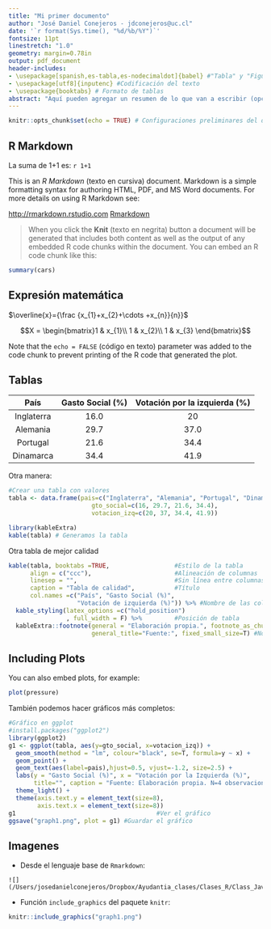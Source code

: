 ```yaml
---
title: "Mi primer documento"
author: "José Daniel Conejeros - jdconejeros@uc.cl" 
date: '`r format(Sys.time(), "%d/%b/%Y")`' 
fontsize: 11pt
linestretch: "1.0"
geometry: margin=0.78in
output: pdf_document 
header-includes:
- \usepackage[spanish,es-tabla,es-nodecimaldot]{babel} #"Tabla" y "Figura" en español. 
- \usepackage[utf8]{inputenc} #Codificación del texto
- \usepackage{booktabs} # Formato de tablas
abstract: "Aquí pueden agregar un resumen de lo que van a escribir (opcional).  \n  Aquí pueden agregar un resumen de lo que van a escribir (opcional).  \n  Aquí pueden agregar un resumen de lo que van a escribir (opcional)." #Resumen 
---
```


```r
knitr::opts_chunk$set(echo = TRUE) # Configuraciones preliminares del documento
```

## R Markdown

La suma de 1+1 es: `r 1+1`

This is an _R Markdown_ (texto en cursiva) document. Markdown is a simple formatting syntax for authoring HTML, PDF, and MS Word documents. For more details on using R Markdown see: 

<http://rmarkdown.rstudio.com>
[Rmarkdown](<http://rmarkdown.rstudio.com>)

> When you click the **Knit** (texto en negrita) button a document will be generated that includes both content as well as the output of any embedded R code chunks within the document. You can embed an R code chunk like this:

```r
summary(cars)
```

## Expresión matemática 

$\overline{x}={\frac {x_{1}+x_{2}+\cdots +x_{n}}{n}}$

$$X = \begin{bmatrix}1 & x_{1}\\
1 & x_{2}\\
1 & x_{3}
\end{bmatrix}$$

\break

Note that the `echo = FALSE` (código en texto) parameter was added to the code chunk to prevent printing of the R code that generated the plot.


## Tablas

| País          | Gasto Social  (%)| Votación por la izquierda (%)|
|:-------------:|:----------------:|:----------------------------:|
| Inglaterra    | 16.0             | 20                           | 
| Alemania      | 29.7             | 37.0                         |       
| Portugal      | 21.6             | 34.4                         |
| Dinamarca     | 34.4             | 41.9                         |

Otra manera:

```r
#Crear una tabla con valores 
tabla <- data.frame(pais=c("Inglaterra", "Alemania", "Portugal", "Dinamarca"), 
                       gto_social=c(16, 29.7, 21.6, 34.4), 
                       votacion_izq=c(20, 37, 34.4, 41.9)) 

library(kableExtra)
kable(tabla) # Generamos la tabla
```

Otra tabla de mejor calidad

```r
kable(tabla, booktabs =TRUE,                  #Estilo de la tabla
      align = c("ccc"),                       #Alineación de columnas
      linesep = "",                           #Sin línea entre columnas
      caption = "Tabla de calidad",           #Título
      col.names =c("País", "Gasto Social (%)", 
                   "Votación de izquierda (%)")) %>% #Nombre de las columnas 
  kable_styling(latex_options =c("hold_position")
                , full_width = F) %>%         #Posición de tabla
  kableExtra::footnote(general = "Elaboración propia.", footnote_as_chunk = T, 
                       general_title="Fuente:", fixed_small_size=T) #Nota al pie de la tabla
```

\break

## Including Plots

You can also embed plots, for example:

```r
plot(pressure)
```

\break

También podemos hacer gráficos más completos: 

```r
#Gráfico en ggplot
#install.packages("ggplot2")
library(ggplot2)
g1 <- ggplot(tabla, aes(y=gto_social, x=votacion_izq)) +
  geom_smooth(method = "lm", colour="black", se=T, formula=y ~ x) +
  geom_point() +
  geom_text(aes(label=pais),hjust=0.5, vjust=-1.2, size=2.5) +
  labs(y = "Gasto Social (%)", x = "Votación por la Izquierda (%)", 
       title="", caption = "Fuente: Elaboración propia. N=4 observaciones") +
  theme_light() +
  theme(axis.text.y = element_text(size=8),
        axis.text.x = element_text(size=8))
g1                                       #Ver el gráfico
ggsave("graph1.png", plot = g1) #Guardar el gráfico
```

\break

## Imagenes

+ Desde el lenguaje base de `Rmarkdown`:

```
![](/Users/josedanielconejeros/Dropbox/Ayudantia_clases/Clases_R/Class_Javier_Sociología/Clase1/graph1.png)
```

+ Función `include_graphics` del paquete `knitr`:

```r
knitr::include_graphics("graph1.png")
```

